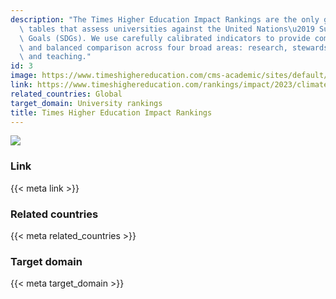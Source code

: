 ```yaml
---
description: "The Times Higher Education Impact Rankings are the only global performance\
  \ tables that assess universities against the United Nations\u2019 Sustainable Development\
  \ Goals (SDGs). We use carefully calibrated indicators to provide comprehensive\
  \ and balanced comparison across four broad areas: research, stewardship, outreach\
  \ and teaching."
id: 3
image: https://www.timeshighereducation.com/cms-academic/sites/default/files/2023-10/THE%20LOGO_0.png
link: https://www.timeshighereducation.com/rankings/impact/2023/climate-action
related_countries: Global
target_domain: University rankings
title: Times Higher Education Impact Rankings
---
```


![]({{< meta image >}})

### Link

{{< meta link >}}

### Related countries

{{< meta related_countries >}}

### Target domain

{{< meta target_domain >}}

